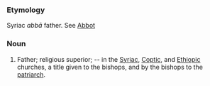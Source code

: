 ===Etymology===
Syriac ''abb&#0257;'' father. See [[Abbot]]
===Noun===
#Father; religious superior; -- in the [[Syriac]], [[Coptic]], and [[Ethiopic]] churches, a title given to the bishops, and by the bishops to the [[patriarch]].